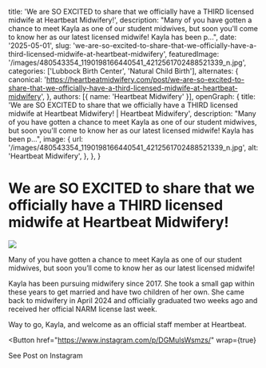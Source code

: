   title: 'We are SO EXCITED to share that we officially have a THIRD licensed midwife at Heartbeat Midwifery!',
  description: "Many of you have gotten a chance to meet Kayla as one of our student midwives, but soon you'll come to know her as our latest licensed midwife! Kayla has been p...",
  date: '2025-05-01',
  slug: 'we-are-so-excited-to-share-that-we-officially-have-a-third-licensed-midwife-at-heartbeat-midwifery',
  featuredImage: '/images/480543354_1190198166440541_4212561702488521339_n.jpg',
  categories: ['Lubbock Birth Center', 'Natural Child Birth'],
  alternates: {
    canonical: 'https://heartbeatmidwifery.com/post/we-are-so-excited-to-share-that-we-officially-have-a-third-licensed-midwife-at-heartbeat-midwifery',
  },
  authors: [{ name: 'Heartbeat Midwifery' }],
  openGraph: {
    title: 'We are SO EXCITED to share that we officially have a THIRD licensed midwife at Heartbeat Midwifery! | Heartbeat Midwifery',
    description: "Many of you have gotten a chance to meet Kayla as one of our student midwives, but soon you'll come to know her as our latest licensed midwife! Kayla has been p...",
    image: {
      url: '/images/480543354_1190198166440541_4212561702488521339_n.jpg',
      alt: 'Heartbeat Midwifery',
    },
  },
}


# We are SO EXCITED to share that we officially have a THIRD licensed midwife at Heartbeat Midwifery!

<Image
  src="/images/480543354_1190198166440541_4212561702488521339_n.jpg"
  size="large"
  wrap={true}
/>

Many of you have gotten a chance to meet Kayla as one of our student midwives, but soon you’ll come to know her as our latest licensed midwife!

Kayla has been pursuing midwifery since 2017. She took a small gap within these years to get married and have two children of her own. She came back to midwifery in April 2024 and officially graduated two weeks ago and received her official NARM license last week.

Way to go, Kayla, and welcome as an official staff member at Heartbeat.

<Button
  href="https://www.instagram.com/p/DGMulsWsmzs/"
  wrap={true}
>
  See Post on Instagram
</Button>
